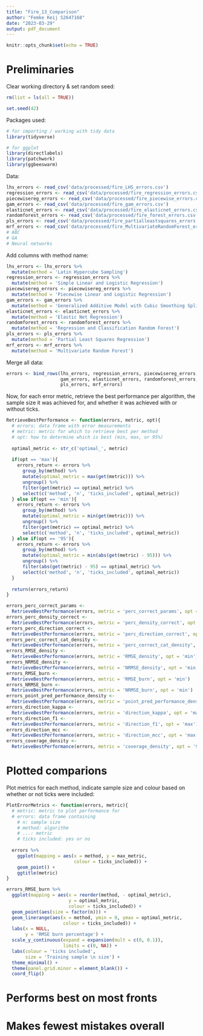 ```yaml
---
title: "Fire_13_Comparison"
author: "Femke Keij S2647168"
date: "2023-03-29"
output: pdf_document
---
```


```r
knitr::opts_chunk$set(echo = TRUE)
```

# Preliminaries
Clear working directory & set random seed:
```r
rm(list = ls(all = TRUE))

set.seed(42)
```

Packages used:
```r
# for importing / working with tidy data
library(tidyverse)

# for ggplot
library(directlabels)
library(patchwork)
library(ggbeeswarm)
```

Data:
```r
lhs_errors <- read_csv('data/processed/fire_LHS_errors.csv')
regression_errors <- read_csv('data/processed/fire_regression_errors.csv')
piecewisereg_errors <- read_csv('data/processed/fire_piecewise_errors.csv')
gam_errors <- read_csv('data/processed/fire_gam_errors.csv')
elasticnet_errors <- read_csv('data/processed/fire_elasticnet_errors.csv')
randomforest_errors <- read_csv('data/processed/fire_forest_errors.csv')
pls_errors <- read_csv('data/processed/fire_partialleastsquares_errors.csv')
mrf_errors <- read_csv('data/processed/fire_MultivariateRandomForest_errors.csv')
# ABC
# GA
# Neural networks
```

Add columns with method name:
```r
lhs_errors <- lhs_errors %>%
  mutate(method = 'Latin Hypercube Sampling')
regression_errors <- regression_errors %>%
  mutate(method = 'Simple Linear and Logistic Regression')
piecewisereg_errors <- piecewisereg_errors %>%
  mutate(method = 'Piecewise Linear and Logistic Regression')
gam_errors <- gam_errors %>%
  mutate(method = 'Generalized Additive Model with Cubic Smoothing Spline')
elasticnet_errors <- elasticnet_errors %>%
  mutate(method = 'Elastic Net Regression')
randomforest_errors <- randomforest_errors %>%
  mutate(method = 'Regression and Classification Random Forest')
pls_errors <- pls_errors %>%
  mutate(method = 'Partial Least Squares Regression')
mrf_errors <- mrf_errors %>%
  mutate(method = 'Multivariate Random Forest')
```

Merge all data:
```r
errors <- bind_rows(lhs_errors, regression_errors, piecewisereg_errors,
                    gam_errors, elasticnet_errors, randomforest_errors,
                    pls_errors, mrf_errors)
```

Now, for each error metric, retrieve the best performance per algorithm, the sample size it was achieved for, and whether it was achieved with or without ticks.
```r
RetrieveBestPerformance <- function(errors, metric, opt){
  # errors: data frame with error measurements
  # metric: metric for which to retrieve best per method
  # opt: how to determine which is best (min, max, or 95%)
  
  optimal_metric <- str_c('optimal_', metric)
  
  if(opt == 'max'){
    errors_return <- errors %>%
      group_by(method) %>%
      mutate(optimal_metric = max(get(metric))) %>%
      ungroup() %>%
      filter(get(metric) == optimal_metric) %>%
      select(c('method', 'n', 'ticks_included', optimal_metric))
  } else if(opt == 'min'){
    errors_return <- errors %>%
      group_by(method) %>%
      mutate(optimal_metric = min(get(metric))) %>%
      ungroup() %>%
      filter(get(metric) == optimal_metric) %>%
      select(c('method', 'n', 'ticks_included', optimal_metric))
  } else if(opt == '95'){
    errors_return <- errors %>%
      group_by(method) %>%
      mutate(optimal_metric = min(abs(get(metric) - 95))) %>%
      ungroup() %>%
      filter(abs(get(metric) - 95) == optimal_metric) %>%
      select(c('method', 'n', 'ticks_included', optimal_metric))
  }
  
  return(errors_return)
}
```

```r
errors_perc_correct_params <- 
  RetrieveBestPerformance(errors, metric = 'perc_correct_params', opt = 'max')
errors_perc_density_correct <- 
  RetrieveBestPerformance(errors, metric = 'perc_density_correct', opt = 'max')
errors_perc_direction_correct <- 
  RetrieveBestPerformance(errors, metric = 'perc_direction_correct', opt = 'max')
errors_perc_correct_cat_density <- 
  RetrieveBestPerformance(errors, metric = 'perc_correct_cat_density', opt = 'max')
errors_RMSE_density <- 
  RetrieveBestPerformance(errors, metric = 'RMSE_density', opt = 'min')
errors_NRMSE_density <- 
  RetrieveBestPerformance(errors, metric = 'NRMSE_density', opt = 'min')
errors_RMSE_burn <- 
  RetrieveBestPerformance(errors, metric = 'RMSE_burn', opt = 'min')
errors_NRMSE_burn <- 
  RetrieveBestPerformance(errors, metric = 'NRMSE_burn', opt = 'min')
errors_point_pred_performance_density <- 
  RetrieveBestPerformance(errors, metric = 'point_pred_performance_density', opt = 'max')
errors_direction_kappa <- 
  RetrieveBestPerformance(errors, metric = 'direction_kappa', opt = 'max')
errors_direction_f1 <- 
  RetrieveBestPerformance(errors, metric = 'direction_f1', opt = 'max')
errors_direction_mcc <-
  RetrieveBestPerformance(errors, metric = 'direction_mcc', opt = 'max')
errors_coverage_density <-
  RetrieveBestPerformance(errors, metric = 'coverage_density', opt = '95')
```

# Plotted comparions
Plot metrics for each method, indicate sample size and colour based on whether or not ticks were included:
```r
PlotErrorMetrics <- function(errors, metric){
  # metric: metric to plot performance for
  # errors: data frame containing
    # n: sample size
    # method: algorithm
    # ...: metric
    # ticks included: yes or no
  
  errors %>%
    ggplot(mapping = aes(x = method, y = max_metric,
                         colour = ticks_included)) +
    geom_point() +
    ggtitle(metric)
}
```

```r
errors_RMSE_burn %>%
  ggplot(mapping = aes(x = reorder(method, - optimal_metric),
                       y = optimal_metric,
                       colour = ticks_included)) +
  geom_point(aes(size = factor(n))) +
  geom_linerange(aes(x = method, ymin = 0, ymax = optimal_metric,
                     colour = ticks_included)) +
  labs(x = NULL,
       y = 'RMSE burn percentage') +
  scale_y_continuous(expand = expansion(mult = c(0, 0.1)),
                     limits = c(0, NA)) +
  labs(colour = 'ticks included',
       size = 'Training sample \n size') +
  theme_minimal() +
  theme(panel.grid.minor = element_blank()) +
  coord_flip()
```

# Performs best on most fronts

# Makes fewest mistakes overall
